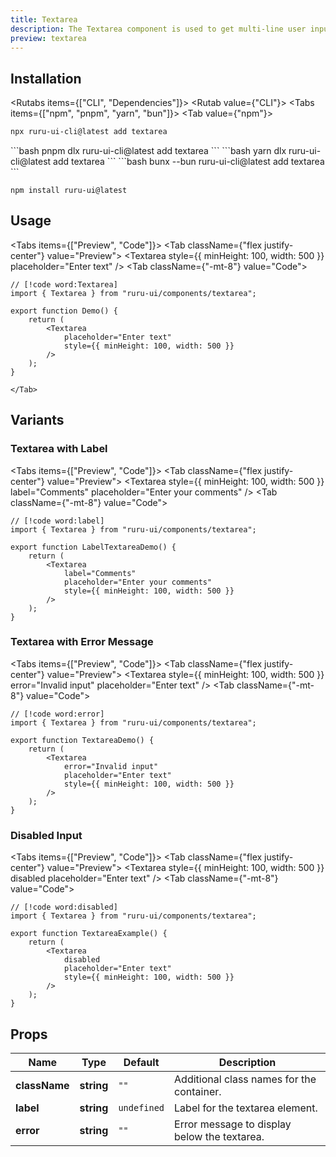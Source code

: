 ```yaml
---
title: Textarea
description: The Textarea component is used to get multi-line user input.
preview: textarea
---
```



## Installation

<Rutabs items={["CLI", "Dependencies"]}>
<Rutab value={"CLI"}>
<Tabs items={["npm", "pnpm", "yarn", "bun"]}>
<Tab value={"npm"}>
```bash
npx ruru-ui-cli@latest add textarea
```
</Tab>
<Tab value={"pnpm"}>
```bash
pnpm dlx ruru-ui-cli@latest add textarea
```
</Tab>
<Tab value={"yarn"}>
```bash
yarn dlx ruru-ui-cli@latest add textarea
```
</Tab>
<Tab value={"bun"}>
```bash
bunx --bun ruru-ui-cli@latest add textarea
```
</Tab>
</Tabs>

</Rutab>
<Rutab value={"Dependencies"}>

```package-install
npm install ruru-ui@latest
```

</Rutab>
</Rutabs>

## Usage

<Tabs items={["Preview", "Code"]}>
    <Tab className={"flex justify-center"} value="Preview">
        <Textarea 
          style={{ minHeight: 100, width: 500 }}
          placeholder="Enter text"
        />
    </Tab>
    <Tab className={"-mt-8"} value="Code">
```tsx
// [!code word:Textarea]
import { Textarea } from "ruru-ui/components/textarea";

export function Demo() {
    return (
        <Textarea 
            placeholder="Enter text"
            style={{ minHeight: 100, width: 500 }}
        />
    );
}

```
    </Tab>

</Tabs>

## Variants

### Textarea with Label

<Tabs items={["Preview", "Code"]}>
    <Tab className={"flex justify-center"} value="Preview">
        <Textarea style={{ minHeight: 100, width: 500 }} label="Comments" placeholder="Enter your comments" />
    </Tab>
    <Tab className={"-mt-8"} value="Code">
```tsx
// [!code word:label]
import { Textarea } from "ruru-ui/components/textarea";

export function LabelTextareaDemo() {
    return (
        <Textarea 
            label="Comments"
            placeholder="Enter your comments" 
            style={{ minHeight: 100, width: 500 }} 
        />
    );
}

```
  </Tab>
</Tabs>

### Textarea with Error Message

<Tabs items={["Preview", "Code"]}>
    <Tab className={"flex justify-center"} value="Preview">
        <Textarea style={{ minHeight: 100, width: 500 }} error="Invalid input" placeholder="Enter text" />
    </Tab>
    <Tab className={"-mt-8"} value="Code">
```tsx
// [!code word:error]
import { Textarea } from "ruru-ui/components/textarea";

export function TextareaDemo() {
    return (
        <Textarea 
            error="Invalid input" 
            placeholder="Enter text" 
            style={{ minHeight: 100, width: 500 }}  
        />
    );
}
```
  </Tab>
</Tabs>

### Disabled Input

<Tabs items={["Preview", "Code"]}>
    <Tab className={"flex justify-center"} value="Preview">
        <Textarea style={{ minHeight: 100, width: 500 }} disabled placeholder="Enter text" />
    </Tab>
    <Tab className={"-mt-8"} value="Code">
```tsx
// [!code word:disabled]
import { Textarea } from "ruru-ui/components/textarea";

export function TextareaExample() {
    return (
        <Textarea 
            disabled 
            placeholder="Enter text" 
            style={{ minHeight: 100, width: 500 }} 
        />
    );
}
```
  </Tab>
</Tabs>

## Props

| Name          | Type                                                                                     | Default     | Description                                   |
| ------------- | ---------------------------------------------------------------------------------------- | ----------- | --------------------------------------------- |
| **className** | **string**                                                                                   | `""`        | Additional class names for the container.     |
| **label**     | **string**                                                                                   | `undefined` | Label for the textarea element.               |
| **error**     | **string**                                                                                   | `""`        | Error message to display below the textarea.  |
